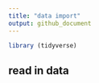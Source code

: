 ```yaml
---
title: "data import"
output: github_document
---
```


```r
library (tidyverse)
```

## read in data
